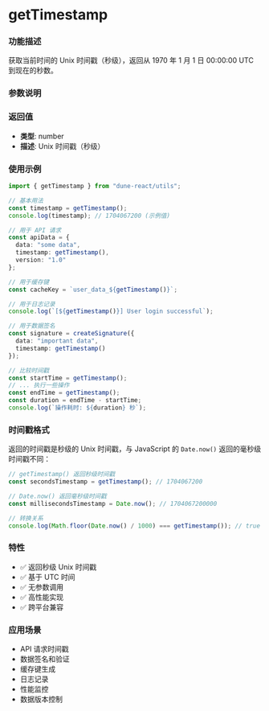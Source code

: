 
<Meta title="Utils/utils-time/getTimestamp(获取时间戳)" />

# getTimestamp

### 功能描述

获取当前时间的 Unix 时间戳（秒级），返回从 1970 年 1 月 1 日 00:00:00 UTC 到现在的秒数。

### 参数说明

<ParamsTable
  params={[]}
/>

### 返回值

- **类型**: number
- **描述**: Unix 时间戳（秒级）

### 使用示例

```typescript
import { getTimestamp } from "dune-react/utils";

// 基本用法
const timestamp = getTimestamp();
console.log(timestamp); // 1704067200 (示例值)

// 用于 API 请求
const apiData = {
  data: "some data",
  timestamp: getTimestamp(),
  version: "1.0"
};

// 用于缓存键
const cacheKey = `user_data_${getTimestamp()}`;

// 用于日志记录
console.log(`[${getTimestamp()}] User login successful`);

// 用于数据签名
const signature = createSignature({
  data: "important data",
  timestamp: getTimestamp()
});

// 比较时间戳
const startTime = getTimestamp();
// ... 执行一些操作
const endTime = getTimestamp();
const duration = endTime - startTime;
console.log(`操作耗时: ${duration} 秒`);
```

### 时间戳格式

返回的时间戳是秒级的 Unix 时间戳，与 JavaScript 的 `Date.now()` 返回的毫秒级时间戳不同：

```typescript
// getTimestamp() 返回秒级时间戳
const secondsTimestamp = getTimestamp(); // 1704067200

// Date.now() 返回毫秒级时间戳
const millisecondsTimestamp = Date.now(); // 1704067200000

// 转换关系
console.log(Math.floor(Date.now() / 1000) === getTimestamp()); // true
```

### 特性

- ✅ 返回秒级 Unix 时间戳
- ✅ 基于 UTC 时间
- ✅ 无参数调用
- ✅ 高性能实现
- ✅ 跨平台兼容

### 应用场景

- API 请求时间戳
- 数据签名和验证
- 缓存键生成
- 日志记录
- 性能监控
- 数据版本控制
